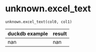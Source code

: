 # unknown.excel_text { #duckops.unknown.excel_text }

`unknown.excel_text(col0, col1)`

| duckdb example | result |
| -------------- | ------ |
| nan | nan |
